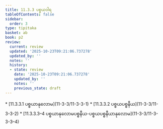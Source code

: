 ```yaml
---
title: 11.3.3 ပစ္စယဝါရ
tableOfContents: false
sidebar:
  order: 3
type: tipitaka
basket: ab
book: p2
review:
  current: review
  updated: '2025-10-23T09:21:06.737278'
  updated_by: ''
  notes: ''
  history:
  - state: review
    date: '2025-10-23T09:21:06.737278'
    updated_by: ''
    notes: ''
    previous_state: draft
---
```



<ReviewStatus review={frontmatter.review} showDetails={true} />

<HypothesisAnnotation frontmatter={frontmatter} />

<DynamicBreadcrumb />



<TableOfContents book="p2" section="11.3.3">
* [11.3.3.1 ပစ္စယာနုလောမ](11-3-3/11-3-3-1)
* [11.3.3.2 ပစ္စယပစ္စနီယ](11-3-3/11-3-3-2)
* [11.3.3.3–4 ပစ္စယာနုလောမပစ္စနီယ-ပစ္စယပစ္စနီယာနုလောမ](11-3-3/11-3-3-3–4)
</TableOfContents>